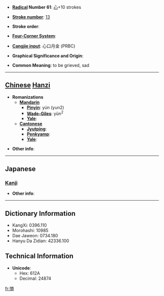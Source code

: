 * '''[[Wiktionary:Chinese radical index| Radical]] Number 61''': [[Wiktionary:Chinese radical index 心|心]]+10 strokes

* '''[[Wiktionary:Chinese total strokes index|Stroke number]]''': [[Wiktionary:Chinese total strokes index 13|13]]

* '''Stroke order''': 

* '''[[Wiktionary:Chinese four corner index|Four-Corner System]]''': 

* '''[[Wiktionary:Chinese Cangjie index|Cangjie input]]''': 心口月金 (PRBC)

* '''Graphical Significance and Origin''': 

* '''Common Meaning''': to be grieved, sad

----

== [[Chinese]] [[Hanzi]] ==

* '''Romanizations'''
** '''[[Mandarin]]'''
*** '''[[Pinyin]]''': yún (yun2)
*** '''[[Wade-Giles]]''': yün<sup>2</sup>
*** '''[[Yale]]''': 
** '''[[Cantonese]]'''
*** '''[[Jyutping]]''':
*** '''[[Penkyamp]]''': 
*** '''[[Yale]]''': 

* '''Other info''': 

----

==Japanese==
===[[Kanji]]===
{{kanji|on readings=[[うん]] (un), [[いん]] (in)
|kun readings=[[うれえるさま]] (ureerusama), [[うごく]] (ugoku), [[うれえる]] (ureeru)
}}

* '''Other info''':  

----

== Dictionary Information ==

* KangXi: 0396.110
* Morohashi: 10985
* Dae Jaweon: 0734.180
* Hanyu Da Zidian: 42336.100

== Technical Information ==

* '''Unicode''':
** Hex: 612A
** Decimal: 24874

[[fr:愪]]